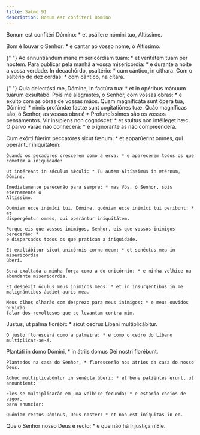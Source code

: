 ```yaml
---
title: Salmo 91
description: Bonum est confiteri Domino
---
```


<div class="side-by-side not-content">

Bonum est confitéri Dómino: \* et psállere nómini tuo, Altíssime.</span>

Bom é louvar o Senhor: \* e cantar ao vosso nome, ó Altíssimo.

{" "}
<span>
  Ad annuntiándum mane misericórdiam tuam: * et veritátem tuam per noctem. Para
  publicar pela manhã a vossa misericórdia: * e durante a noite a vossa verdade.
  In decachórdo, psaltério: * cum cántico, in cíthara.
</span>
Com o saltério de dez cordas: * com cântico, na cítara.

{" "}
<span>
  Quia delectásti me, Dómine, in factúra tua: * et in opéribus mánuum tuárum
  exsultábo. Pois me alegrastes, ó Senhor, com vossas obras: * e exulto com as
  obras de vossas mãos. Quam magnificáta sunt ópera tua, Dómine! * nimis
  profúndæ factæ sunt cogitatiónes tuæ. Quão magníficas são, ó Senhor, as vossas
  obras! * Profundíssimos são os vossos pensamentos. Vir insípiens non
  cognóscet: * et stultus non intélleget hæc.
</span>O parvo varão não conhecerá: * e o ignorante as não compreenderá.

  <span>
    Cum exórti fúerint peccatóres sicut fænum: * et apparúerint omnes, qui
    operántur iniquitátem:
 
    Quando os pecadores crescerem como a erva: * e aparecerem todos os que
    cometem a iniquidade:
 
    Ut intéreant in sǽculum sǽculi: * Tu autem Altíssimus in ætérnum, Dómine.
 
    Imediatamente perecerão para sempre: * mas Vós, ó Senhor, sois eternamente o
    Altíssimo.
 
    Quóniam ecce inimíci tui, Dómine, quóniam ecce inimíci tui períbunt: * et
    dispergéntur omnes, qui operántur iniquitátem.
 
    Porque eis que vossos inimigos, Senhor, eis que vossos inimigos perecerão: *
    e dispersados todos os que praticam a iniquidade.
 
    Et exaltábitur sicut unicórnis cornu meum: * et senéctus mea in misericórdia
    úberi.
 
    Será exaltada a minha força como a do unicórnio: * e minha velhice na
    abundante misericórdia.
 
    Et despéxit óculus meus inimícos meos: * et in insurgéntibus in me
    malignántibus áudiet auris mea.
 
    Meus olhos olharão com desprezo para meus inimigos: * e meus ouvidos ouvirão
    falar dos revoltosos que se levantam contra mim.

Justus, ut palma florébit: \* sicut cedrus Líbani multiplicábitur.

    O justo florescerá como a palmeira: * e como o cedro do Líbano
    multiplicar-se-á.

Plantáti in domo Dómini, \* in átriis domus Dei nostri florébunt.

    Plantados na casa do Senhor, * florescerão nos átrios da casa do nosso Deus.

    Adhuc multiplicabúntur in senécta úberi: * et bene patiéntes erunt, ut
    annúntient:

    Eles se multiplicarão em uma velhice fecunda: * e estarão cheios de vigor,
    para anunciar:

    Quóniam rectus Dóminus, Deus noster: * et non est iníquitas in eo.

Que o Senhor nosso Deus é recto: \* e que não há injustiça n’Ele.</span>

</div>
